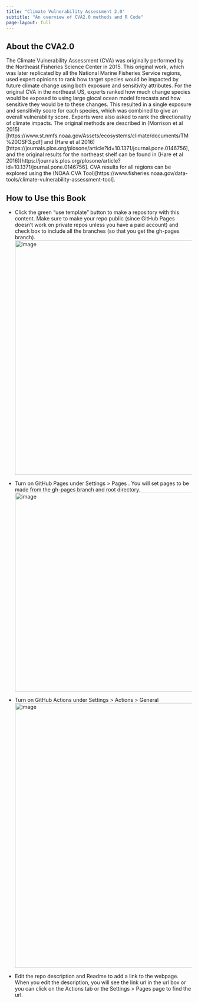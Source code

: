 ```yaml
---
title: "Climate Vulnerability Assessment 2.0"
subtitle: "An overview of CVA2.0 methods and R Code"
page-layout: full
---
```


## About the CVA2.0

The Climate Vulnerability Assessment (CVA) was originally performed by the Northeast Fisheries Science Center in 2015. This original work, which was later replicated by all the National Marine Fisheries Service regions, used expert opinions to rank how target species would be impacted by future climate change using both exposure and sensitivity attributes. For the original CVA in the northeast US, experts ranked how much change species would be exposed to using large glocal ocean model forecasts and how sensitive they would be to these changes. This resulted in a single exposure and sensitivity score for each species, which was combined to give an overall vulnerability score. Experts were also asked to rank the directionality of climate impacts. The original methods are described in (Morrison et al 2015)[https://www.st.nmfs.noaa.gov/Assets/ecosystems/climate/documents/TM%20OSF3.pdf] and (Hare et al 2016)[https://journals.plos.org/plosone/article?id=10.1371/journal.pone.0146756], and the original results for the northeast shelf can be found in (Hare et al 2016)[https://journals.plos.org/plosone/article?id=10.1371/journal.pone.0146756]. CVA results for all regions can be explored using the (NOAA CVA Tool)[https://www.fisheries.noaa.gov/data-tools/climate-vulnerability-assessment-tool].    

## How to Use this Book

* Click the green "use template" button to make a repository with this content.  Make sure to make your repo public (since GitHub Pages doesn't work on private repos unless you have a paid account) and check box to include all the branches (so that you get the gh-pages branch).
<img width="637" alt="image" src="https://user-images.githubusercontent.com/2545978/197051535-c43c62de-17e8-40bf-a536-3eea8db250c4.png">

* Turn on GitHub Pages under Settings > Pages . You will set pages to be made from the gh-pages branch and root directory.
<img width="540" alt="image" src="https://user-images.githubusercontent.com/2545978/196808262-3d2262be-b9b5-4897-bba5-fc2f056dd335.png">

* Turn on GitHub Actions under Settings > Actions > General
<img width="719" alt="image" src="https://user-images.githubusercontent.com/2545978/196808404-0c075fcf-db03-4516-88dd-3143b9fca475.png">

* Edit the repo description and Readme to add a link to the webpage. When you edit the description, you will see the link url in the url box or you can click on the Actions tab or the  Settings > Pages page to find the url.
